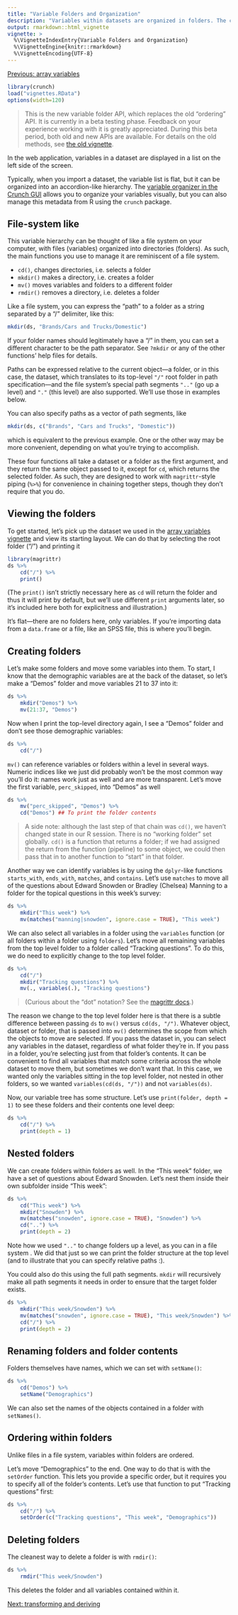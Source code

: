 ```yaml
---
title: "Variable Folders and Organization"
description: "Variables within datasets are organized in folders. The crunch package provides tools for creating folders and moving variables among them."
output: rmarkdown::html_vignette
vignette: >
  %\VignetteIndexEntry{Variable Folders and Organization}
  %\VignetteEngine{knitr::rmarkdown}
  %\VignetteEncoding{UTF-8}
---
```


[Previous: array variables](array-variables.html)

```r
library(crunch)
load("vignettes.RData")
options(width=120)
```

> This is the new variable folder API, which replaces the old "ordering" API. It is currently in a beta testing phase. Feedback on your experience working with it is greatly appreciated. During this beta period, both old and new APIs are available. For details on the old methods, see [the old vignette](variable-order-old.html).

In the web application, variables in a dataset are displayed in a list on the left side of the screen.

<!-- screenshot -->

Typically, when you import a dataset, the variable list is flat, but it can be organized into an accordion-like hierarchy. The [variable organizer in the Crunch GUI](http://support.crunch.io/crunch/crunch_organizing-variables.html) allows you to organize your variables visually, but you can also manage this metadata from R using the `crunch` package.

## File-system like

This variable hierarchy can be thought of like a file system on your computer, with files (variables) organized into directories (folders). As such, the main functions you use to manage it are reminiscent of a file system.

* `cd()`, changes directories, i.e. selects a folder
* `mkdir()` makes a directory, i.e. creates a folder
* `mv()` moves variables and folders to a different folder
* `rmdir()` removes a directory, i.e. deletes a folder

Like a file system, you can express the "path" to a folder as a string separated by a "/" delimiter, like this:

```r
mkdir(ds, "Brands/Cars and Trucks/Domestic")
```

If your folder names should legitimately have a "/" in them, you can set a different character to be the path separator. See `?mkdir` or any of the other functions' help files for details.

Paths can be expressed relative to the current object---a folder, or in this case, the dataset, which translates to its top-level `"/"` root folder in path specification---and the file system's special path segments `".."` (go up a level) and `"."` (this level) are also supported. We'll use those in examples below.

You can also specify paths as a vector of path segments, like

```r
mkdir(ds, c("Brands", "Cars and Trucks", "Domestic"))
```

which is equivalent to the previous example. One or the other way may be more convenient, depending on what you're trying to accomplish.

These four functions all take a dataset or a folder as the first argument, and they return the same object passed to it, except for `cd`, which returns the selected folder. As such, they are designed to work with `magrittr`-style piping (`%>%`) for convenience in chaining together steps, though they don't require that you do.

## Viewing the folders

To get started, let's pick up the dataset we used in the [array variables vignette](array-variables.html) and view its starting layout. We can do that by selecting the root folder ("/") and printing it

```r
library(magrittr)
ds %>%
    cd("/") %>%
    print()
```

(The `print()` isn't strictly necessary here as `cd` will return the folder and thus it will print by default, but we'll use different `print` arguments later, so it's included here both for explicitness and illustration.)

It's flat---there are no folders here, only variables. If you're importing data from a `data.frame` or a file, like an SPSS file, this is where you'll begin.

## Creating folders

Let's make some folders and move some variables into them. To start, I know that the demographic variables are at the back of the dataset, so let's make a "Demos" folder and move variables 21 to 37 into it:

```r
ds %>%
    mkdir("Demos") %>%
    mv(21:37, "Demos")
```

Now when I print the top-level directory again, I see a "Demos" folder and don't see those demographic variables:

```r
ds %>%
    cd("/")
```

`mv()` can reference variables or folders within a level in several ways. Numeric indices like we just did probably won't be the most common way you'll do it: names work just as well and are more transparent. Let's move the first variable, `perc_skipped`, into "Demos" as well

```r
ds %>%
    mv("perc_skipped", "Demos") %>%
    cd("Demos") ## To print the folder contents
```

> A side note: although the last step of that chain was `cd()`, we haven't changed state in our R session. There is no "working folder" set globally. `cd()` is a function that returns a folder; if we had assigned the return from the function (pipeline) to some object, we could then pass that in to another function to "start" in that folder.

Another way we can identify variables is by using the `dplyr`-like functions `starts_with`, `ends_with`, `matches`, and `contains`. Let's use `matches` to move all of the questions about Edward Snowden or Bradley (Chelsea) Manning to a folder for the topical questions in this week's survey:

```r
ds %>%
    mkdir("This week") %>%
    mv(matches("manning|snowden", ignore.case = TRUE), "This week")
```

We can also select all variables in a folder using the `variables` function (or all folders within a folder using `folders`). Let's move all remaining variables from the top level folder to a folder called "Tracking questions". To do this, we do need to explicitly change to the top level folder.

```r
ds %>%
    cd("/")
    mkdir("Tracking questions") %>%
    mv(., variables(.), "Tracking questions")
```

> (Curious about the "dot" notation? See the [magrittr docs](http://magrittr.tidyverse.org/articles/magrittr.html).)

The reason we change to the top level folder here is that there is a subtle difference between passing `ds` to `mv()` versus `cd(ds, "/")`. Whatever object, dataset or folder, that is passed into `mv()` determines the scope from which the objects to move are selected. If you pass the dataset in, you can select any variables in the dataset, regardless of what folder they're in. If you pass in a folder, you're selecting just from that folder's contents. It can be convenient to find all variables that match some criteria across the whole dataset to move them, but sometimes we don't want that. In this case, we wanted only the variables sitting in the top level folder, not nested in other folders, so we wanted `variables(cd(ds, "/"))` and not `variables(ds)`.

Now, our variable tree has some structure. Let's use `print(folder, depth = 1)` to see these folders and their contents one level deep:

```r
ds %>%
    cd("/") %>%
    print(depth = 1)
```

## Nested folders

We can create folders within folders as well. In the "This week" folder, we have a set of questions about Edward Snowden. Let's nest them inside their own subfolder inside "This week":

```r
ds %>%
    cd("This week") %>%
    mkdir("Snowden") %>%
    mv(matches("snowden", ignore.case = TRUE), "Snowden") %>%
    cd("..") %>%
    print(depth = 2)
```

Note how we used `".."` to change folders up a level, as you can in a file system . We did that just so we can print the folder structure at the top level (and to illustrate that you can specify relative paths :).

You could also do this using the full path segments. `mkdir` will recursively make all path segments it needs in order to ensure that the target folder exists.

```r
ds %>%
    mkdir("This week/Snowden") %>%
    mv(matches("snowden", ignore.case = TRUE), "This week/Snowden") %>%
    cd("/") %>%
    print(depth = 2)
```

## Renaming folders and folder contents

Folders themselves have names, which we can set with `setName()`:

```r
ds %>%
    cd("Demos") %>%
    setName("Demographics")
```

We can also set the names of the objects contained in a folder with `setNames()`.

## Ordering within folders

Unlike files in a file system, variables within folders are ordered.

Let's move "Demographics" to the end. One way to do that is with the `setOrder` function. This lets you provide a specific order, but it requires you to specify all of the folder's contents. Let's use that function to put "Tracking questions" first:

```r
ds %>%
    cd("/") %>%
    setOrder(c("Tracking questions", "This week", "Demographics"))
```

<!--
We can do that a couple of ways. One is using `mv()`, giving it the "after" argument

```r
ds %>%
    cd("/") %>%
    mv("Demographics", ".", after="Tracking questions")
```

This uses the `"."` folder "path" to indicate that you're "moving" the object to be in the current folder. Note that `"."` (the current folder) and `.` (the `magrittr` special value) aren't the same thing, though in this particular context, they would have similar implications.

 Note that order of things to mv is preserved, so that does set order

## Finding a variable's folder

folder(ds$var); can also mv to wherever that var is -->

## Deleting folders

The cleanest way to delete a folder is with `rmdir()`:

```r
ds %>%
    rmdir("This week/Snowden")
```

This deletes the folder and all variables contained within it.

[Next: transforming and deriving](derive.html)
